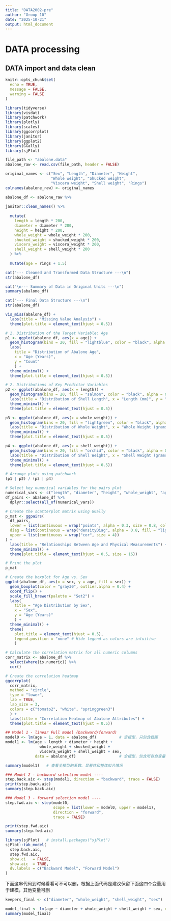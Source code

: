 ```yaml
---
title: "DATA2002-pre"
author: "Group 10"
date: "2025-10-21"
output: html_document
---
```


# DATA processing

## DATA import and data clean

```r

knitr::opts_chunk$set(
  echo = TRUE,       
  message = FALSE,  
  warning = FALSE  
)

library(tidyverse)    
library(visdat)       
library(patchwork)   
library(plotly)      
library(scales)  
library(ggcorrplot) 
library(janitor)  
library(ggplot2)
library(GGally)
library(sjPlot) 

```

```r
file_path <- "abalone.data"
abalone_raw <- read.csv(file_path, header = FALSE)

original_names <- c("Sex", "Length", "Diameter", "Height", 
                    "Whole weight", "Shucked weight", 
                    "Viscera weight", "Shell weight", "Rings")
colnames(abalone_raw) <- original_names

abalone_df <- abalone_raw %>%
  
janitor::clean_names() %>%
  
  mutate(
    length = length * 200,
    diameter = diameter * 200,
    height = height * 200,
    whole_weight = whole_weight * 200,
    shucked_weight = shucked_weight * 200,
    viscera_weight = viscera_weight * 200,
    shell_weight = shell_weight * 200
  ) %>%
  
  mutate(age = rings + 1.5)

cat("--- Cleaned and Transformed Data Structure ---\n")
str(abalone_df)

cat("\n--- Summary of Data in Original Units ---\n")
summary(abalone_df)
```
```r
cat("--- Final Data Structure ---\n")
str(abalone_df)
```

```r
vis_miss(abalone_df) +
  labs(title = "Missing Value Analysis") +
  theme(plot.title = element_text(hjust = 0.5))
```

```r
# 1. Distribution of the Target Variable: Age
p1 <- ggplot(abalone_df, aes(x = age)) +
  geom_histogram(bins = 20, fill = "lightblue", color = "black", alpha = 0.7) +
  labs(
    title = "Distribution of Abalone Age",
    x = "Age (Years)",
    y = "Count"
    ) +
  theme_minimal() +
  theme(plot.title = element_text(hjust = 0.5))

# 2. Distributions of Key Predictor Variables
p2 <- ggplot(abalone_df, aes(x = length)) +
  geom_histogram(bins = 20, fill = "salmon", color = "black", alpha = 0.7) +
  labs(title = "Distribution of Shell Length", x = "Length (mm)", y = "Count") +
  theme_minimal() +
  theme(plot.title = element_text(hjust = 0.5))

p3 <- ggplot(abalone_df, aes(x = whole_weight)) +
  geom_histogram(bins = 20, fill = "lightgreen", color = "black", alpha = 0.7) +
  labs(title = "Distribution of Whole Weight", x = "Whole Weight (grams)", y = "Count") +
  theme_minimal() +
  theme(plot.title = element_text(hjust = 0.5))

p4 <- ggplot(abalone_df, aes(x = shell_weight)) +
  geom_histogram(bins = 20, fill = "orchid", color = "black", alpha = 0.7) +
  labs(title = "Distribution of Shell Weight", x = "Shell Weight (grams)", y = "Count") +
  theme_minimal() +
  theme(plot.title = element_text(hjust = 0.5))

# Arrange plots using patchwork
(p1 | p2) / (p3 | p4)
```

```r
# Select key numerical variables for the pairs plot
numerical_vars <- c("length", "diameter", "height", "whole_weight", "age")
df_pairs <- abalone_df %>%
  dplyr::select(all_of(numerical_vars))

# Create the scatterplot matrix using GGally
p_mat <- ggpairs(
  df_pairs,
  lower = list(continuous = wrap("points", alpha = 0.3, size = 0.8, color = "blue")),
  diag = list(continuous = wrap("densityDiag", alpha = 0.8, fill = "lightblue")),
  upper = list(continuous = wrap("cor", size = 4))
) +
  labs(title = "Relationships Between Age and Physical Measurements") +
  theme_minimal() +
  theme(plot.title = element_text(hjust = 0.5, size = 16))

# Print the plot
p_mat
```

```r
# Create the boxplot for Age vs. Sex
ggplot(abalone_df, aes(x = sex, y = age, fill = sex)) +
  geom_boxplot(color = "gray30", outlier.alpha = 0.4) +
  coord_flip() +
  scale_fill_brewer(palette = "Set2") +
  labs(
    title = "Age Distribution by Sex",
    x = "Sex",
    y = "Age (Years)"
    ) +
  theme_minimal() +
  theme(
    plot.title = element_text(hjust = 0.5),
    legend.position = "none" # Hide legend as colors are intuitive
    )
```
```r
# Calculate the correlation matrix for all numeric columns
corr_matrix <- abalone_df %>%
  select(where(is.numeric)) %>%
  cor()

# Create the correlation heatmap
ggcorrplot(
  corr_matrix,
  method = "circle",
  type = "lower",
  lab = TRUE,
  lab_size = 3,
  colors = c("tomato2", "white", "springgreen3")
  ) +
  labs(title = "Correlation Heatmap of Abalone Attributes") +
  theme(plot.title = element_text(hjust = 0.5))
```
```r
## Model 1 - linear Full model (backward/forward)
model0 <- lm(age ~ 1, data = abalone_df)          # 空模型，只包含截距
model1 <- lm(age ~ length + diameter + height + 
               whole_weight + shucked_weight + 
               viscera_weight + shell_weight + sex, 
             data = abalone_df)                   # 全模型，包含所有自变量

summary(model1)   # 查看全模型的系数、显著性和整体拟合情况
```
```r
### Model 2 - backward selection model ----
step.back.aic <- step(model1, direction = "backward", trace = FALSE)
print(step.back.aic)
summary(step.back.aic)

```

```r
### Model 3 - forward selection model ----
step.fwd.aic <- step(model0,
                     scope = list(lower = model0, upper = model1),
                     direction = "forward",
                     trace = FALSE)

print(step.fwd.aic)
summary(step.fwd.aic)

```
```r
library(sjPlot)   # install.packages("sjPlot")
sjPlot::tab_model(
  step.back.aic,
  step.fwd.aic,
  show.ci   = FALSE,
  show.aic  = TRUE,
  dv.labels = c("Backward Model", "Forward Model")
)
```

下面这串代码到时候看看可不可以删，根据上面代码是建议保留下面这四个变量用于建模，其他变量可删
```r
keepers_final <- c("diameter", "whole_weight", "shell_weight", "sex")

model_final <- lm(age ~ diameter + whole_weight + shell_weight + sex, data = abalone_df)
summary(model_final)

```


